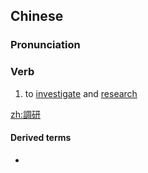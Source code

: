 {{also|调研}}
==Chinese==
{{zh-forms|s=调研}}

===Pronunciation===
{{zh-pron
|m=diàoyán
|cat=v
}}

===Verb===
{{zh-verb}}

# to [[investigate]] and [[research]]

[[zh:調研]]

====Derived terms====
* {{zh-l|調研員}}